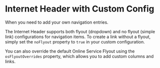 
<Meta of={HeaderStories} />

<div className="container">
  <h1>Internet Header with Custom Config</h1>
  <p className="lead">When you need to add your own navigation entries.</p>
</div>

<div className="container paragraph">
  <p>
    The Internet Header supports both flyout (dropdown) and no flyout (simple link) configurations for navigation items.
    To create a link without a flyout, simply set the <code>noFlyout</code> property to <code>true</code> in your custom configuration.
  </p>
</div>

<div className="container paragraph">
  <p>
    You can also override the default Online Service Flyout using the <code>osFlyoutOverrides</code> property, which allows you to add custom columns and links.
  </p>
</div>

<Canvas sourceState='shown' of={HeaderStories.Default} />

<div className="container">
  <Controls of={HeaderStories.Default} />
</div>

